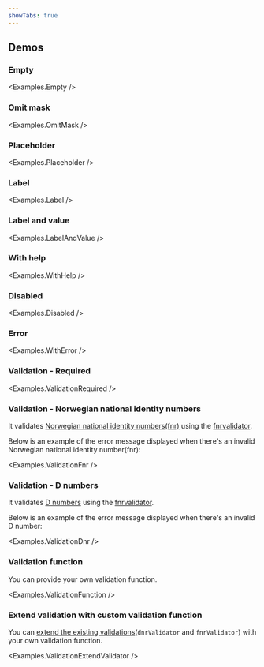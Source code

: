 ```yaml
---
showTabs: true
---
```



## Demos

### Empty

<Examples.Empty />

### Omit mask

<Examples.OmitMask />

### Placeholder

<Examples.Placeholder />

### Label

<Examples.Label />

### Label and value

<Examples.LabelAndValue />

### With help

<Examples.WithHelp />

### Disabled

<Examples.Disabled />

### Error

<Examples.WithError />

### Validation - Required

<Examples.ValidationRequired />

### Validation - Norwegian national identity numbers

It validates [Norwegian national identity numbers(fnr)](https://www.skatteetaten.no/en/person/national-registry/identitetsnummer/fodselsnummer/) using the [fnrvalidator](https://github.com/navikt/fnrvalidator).

Below is an example of the error message displayed when there's an invalid Norwegian national identity number(fnr):

<Examples.ValidationFnr />

### Validation - D numbers

It validates [D numbers](https://www.skatteetaten.no/en/person/national-registry/identitetsnummer/d-nummer/) using the [fnrvalidator](https://github.com/navikt/fnrvalidator).

Below is an example of the error message displayed when there's an invalid D number:

<Examples.ValidationDnr />

### Validation function

You can provide your own validation function.

<Examples.ValidationFunction />

### Extend validation with custom validation function

You can [extend the existing validations](/uilib/extensions/forms/create-component/useFieldProps/info/#validators)(`dnrValidator` and `fnrValidator`) with your own validation function.

<Examples.ValidationExtendValidator />

